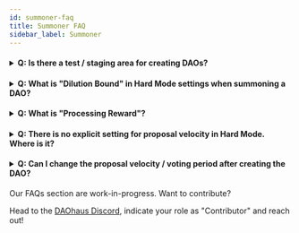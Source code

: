 ```yaml
---
id: summoner-faq
title: Summoner FAQ
sidebar_label: Summoner
---
```


  <h4><details>
  
  <summary>Q: Is there a test / staging area for creating DAOs?</summary>
  
<p>&nbsp;</p>
  
A: Yes, DAOhaus is on Rinkeby and Kovan. It is also really cheap to test on xDAI.
  
  </details></h4>
  
   <h4><details>
  
  <summary>Q: What is "Dilution Bound" in Hard Mode settings when summoning a DAO?</summary>
  
<p>&nbsp;</p>
  
A: Dilution bound is a mechanism to handle edge cases where many members RageQuit, increasing the dilution of non-ragequit members. 
This hasn't been used before, but 3 is usually good.
  
  </details></h4>
  
  <h4><details>
  
  <summary>Q: What is "Processing Reward"?</summary>
  
<p>&nbsp;</p>
  
A: The processing reward is a mechanism to incentivize members to actively process proposals and keep the proposal funnel clear.   
  
  </details></h4>
  
  
 <h4><details>

  <summary>Q: There is no explicit setting for proposal velocity in Hard Mode. Where is it?</summary>

    <p>&nbsp;</p>

A: In Hard Mode, the voting period is equal to the proposal velocity.  So, at a default of 7200 seconds, it is 2 hours. If mutiple proposals are submitted at the same time, one proposal will enter into voting every 2 hours (first in, first out).  Therefore, with a shorter voting period you raise the upper limit for proposal velocity in your DAO.  

  </details></h4>
  
  <h4><details>

  <summary>Q: Can I change the proposal velocity / voting period after creating the DAO?</summary>
  
  A: Unfortunately, no. The alternative would be to upgrade your DAO, clone the members / shares and transfer the balances over to the new DAO.

  </details></h4>

Our FAQs section are work-in-progress. Want to contribute? 

Head to the [DAOhaus Discord](https://discord.gg/bUd7HqMx), indicate your role as "Contributor" and reach out! 
